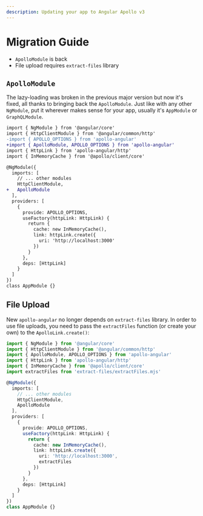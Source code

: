 ```yaml
---
description: Updating your app to Angular Apollo v3
---
```


# Migration Guide

- `ApolloModule` is back
- File upload requires `extract-files` library

## `ApolloModule`

The lazy-loading was broken in the previous major version but now it's fixed, all thanks to bringing back the `ApolloModule`.
Just like with any other `NgModule`, put it wherever makes sense for your app, usually it's `AppModule` or `GraphQLModule`.

```diff
import { NgModule } from '@angular/core'
import { HttpClientModule } from '@angular/common/http'
-import { APOLLO_OPTIONS } from 'apollo-angular'
+import { ApolloModule, APOLLO_OPTIONS } from 'apollo-angular'
import { HttpLink } from 'apollo-angular/http'
import { InMemoryCache } from '@apollo/client/core'

@NgModule({
  imports: [
    // ... other modules
    HttpClientModule,
+   ApolloModule
  ],
  providers: [
    {
      provide: APOLLO_OPTIONS,
      useFactory(httpLink: HttpLink) {
        return {
          cache: new InMemoryCache(),
          link: httpLink.create({
            uri: 'http://localhost:3000'
          })
        }
      },
      deps: [HttpLink]
    }
  ]
})
class AppModule {}
```

## File Upload

New `apollo-angular` no longer depends on `extract-files` library. In order to use file uploads, you need to pass the `extractFiles` function (or create your own) to the `ApolloLink.create()`:

```ts {6,22}
import { NgModule } from '@angular/core'
import { HttpClientModule } from '@angular/common/http'
import { ApolloModule, APOLLO_OPTIONS } from 'apollo-angular'
import { HttpLink } from 'apollo-angular/http'
import { InMemoryCache } from '@apollo/client/core'
import extractFiles from 'extract-files/extractFiles.mjs'

@NgModule({
  imports: [
    // ... other modules
    HttpClientModule,
    ApolloModule
  ],
  providers: [
    {
      provide: APOLLO_OPTIONS,
      useFactory(httpLink: HttpLink) {
        return {
          cache: new InMemoryCache(),
          link: httpLink.create({
            uri: 'http://localhost:3000',
            extractFiles
          })
        }
      },
      deps: [HttpLink]
    }
  ]
})
class AppModule {}
```
